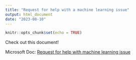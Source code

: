 ```yaml
---
title: "Request for help with a machine learning issue"
output: html_document
date: "2023-08-10"
---
```


```r
knitr::opts_chunk$set(echo = TRUE)
```

Check out this document! 

Microsoft Doc: [Request for help with machine learning issue](https://livenorthwood-my.sharepoint.com/:w:/g/personal/itaumai_northwood_edu/EZWNAgShFaBPtU5dtkTbWqsBtw-xM92LyySuzZMut1Wayw?e=1FYfiX) 